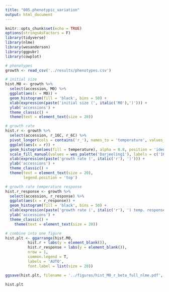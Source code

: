 ```yaml
---
title: "005.phenotypic_variation"
output: html_document
---
```


```r
knitr::opts_chunk$set(echo = TRUE)
options(stringsAsFactors = F)
library(tidyverse)
library(nlme)
library(wesanderson)
library(ggpubr)
library(cowplot)
```

```r
# phenotypes
growth <- read_csv('../results/phenotypes.csv')
```

```r
# initial size
hist.M0 <- growth %>%
  select(accession, M0) %>%
  ggplot(aes(x = M0)) +
  geom_histogram(fill = 'black', bins = 50) +
  xlab(expression(paste('initial size (', italic('M0'),')'))) +
  ylab('accessions') +
  theme_classic() +
  theme(text = element_text(size = 20))

# growth rate
hist.r <- growth %>%
  select(accession, r_16C, r_6C) %>%
  pivot_longer(cols = contains('r_'), names_to = 'temperature', values_to = 'r', names_prefix = 'r_') %>%
  ggplot(aes(x = r)) +
  geom_histogram(aes(fill = temperature), alpha = 0.8, position = 'identity', bins = 50) +
  scale_fill_manual(values = wes_palette('Darjeeling1'), labels = c('16ºC', '6ºC')) +
  xlab(expression(paste('growth rate (', italic('r'), ')'))) +
  ylab('accessions') +
  theme_classic() +
  theme(text = element_text(size = 20),
        legend.position = 'top')

# growth rate temperature response
hist.r_response <- growth %>%
  select(accession, r_response) %>%
  ggplot(aes(x = r_response)) +
  geom_histogram(fill = 'black', bins = 50) +
  xlab(expression(paste('growth rate (', italic('r'), ') temp. response'))) +
  ylab('accessions') +
  theme_classic() +
    theme(text = element_text(size = 20))

# combine into one figure
hist.plt <- ggarrange(hist.M0,
          hist.r + labs(y = element_blank()),
          hist.r_response + labs(y = element_blank()),
          nrow = 1,
          common.legend = T,
          labels = 'AUTO',
          font.label = list(size = 20))

ggsave(hist.plt, filename = '../figures/hist_M0_r_beta_full_nlme.pdf', width = 21)

hist.plt
```